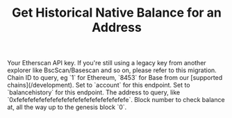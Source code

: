 ﻿---
title: 'Get Historical Native Balance for an Address'
api: 'GET /v2/api'
keywords: ['historical balance', 'balance history']
---



  <ParamField query="apikey" type="string">
    Your Etherscan API key. If you're still using a legacy key from another explorer like BscScan/Basescan and so on, please refer to this migration.
  </ParamField>
  <ParamField query="chainid" type="string" default="1">
    Chain ID to query, eg `1` for Ethereum, `8453` for Base from our [supported chains](/development).
  </ParamField>
  <ParamField query="module" type="string" default="account">
    Set to `account` for this endpoint.
  </ParamField>
  <ParamField query="action" type="string" default="balancehistory">
    Set to `balancehistory` for this endpoint.
  </ParamField>
  <ParamField query="address" type="string" default="0xde0b295669a9fd93d5f28d9ec85e40f4cb697bae">
    The address to query, like `0xfefefefefefefefefefefefefefefefefefefefe`.
  </ParamField>
  <ParamField query="blockno" type="integer" default="8000000">
    Block number to check balance at, all the way up to the genesis block `0`.
  </ParamField>
